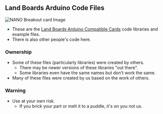== Land Boards Arduino Code Files ==

<img src="http://land-boards.com/blwiki/images/0/0e/NANO-BKOUT-P1010078-800px.jpg" alt="NANO Breakout card Image"></img>

* These are the [http://land-boards.com/blwiki/index.php?title=Main_Page#Arduino_Compatible Land Boards Arduino Compatible Cards] code libraries and example files.
* There is also other people's code here.

=== Ownership ===

* Some of these files (particularly libraries) were created by others.
** There may be newer versions of these libraries "out there".
** Some libraries even have the same names but don't work the same.
* Many of these files were created by us based on the work of others.

=== Warning ===

* Use at your own risk.
** If you brick your part or melt it to a puddle, it's on you not us.
